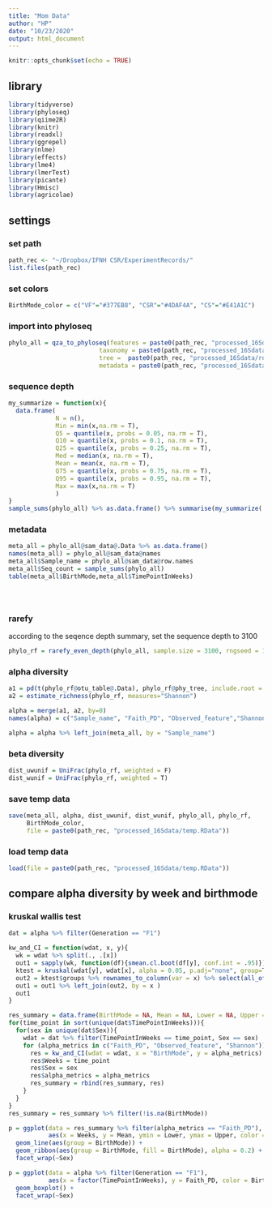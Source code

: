 ```yaml
---
title: "Mom Data"
author: "HP"
date: "10/23/2020"
output: html_document
---
```


```r
knitr::opts_chunk$set(echo = TRUE)
```

## library
```r
library(tidyverse)
library(phyloseq)
library(qiime2R)
library(knitr)
library(readxl)
library(ggrepel)
library(nlme)
library(effects)
library(lme4)
library(lmerTest)
library(picante)
library(Hmisc)
library(agricolae)
```

## settings
### set path
```r
path_rec <- "~/Dropbox/IFNH CSR/ExperimentRecords/"
list.files(path_rec)
```

### set colors
```r
BirthMode_color = c("VF"="#377EB8", "CSR"="#4DAF4A", "CS"="#E41A1C")
```

### import into phyloseq
```r
phylo_all = qza_to_phyloseq(features = paste0(path_rec, "processed_16Sdata/table.qza"),
                         taxonomy = paste0(path_rec, "processed_16Sdata/taxonomy_silva132.qza"),
                         tree =  paste0(path_rec, "processed_16Sdata/rooted_tree.qza"),
                         metadata = paste0(path_rec, "processed_16Sdata/meta_csr.txt"))
```

### sequence depth
```r
my_summarize = function(x){
  data.frame(
             N = n(),
             Min = min(x,na.rm = T),
             Q5 = quantile(x, probs = 0.05, na.rm = T),
             Q10 = quantile(x, probs = 0.1, na.rm = T),
             Q25 = quantile(x, probs = 0.25, na.rm = T),
             Med = median(x, na.rm = T),
             Mean = mean(x, na.rm = T),
             Q75 = quantile(x, probs = 0.75, na.rm = T),
             Q95 = quantile(x, probs = 0.95, na.rm = T),
             Max = max(x,na.rm = T)
             )
}
sample_sums(phylo_all) %>% as.data.frame() %>% summarise(my_summarize(.))
```

### metadata
```r
meta_all = phylo_all@sam_data@.Data %>% as.data.frame()
names(meta_all) = phylo_all@sam_data@names
meta_all$Sample_name = phylo_all@sam_data@row.names
meta_all$Seq_count = sample_sums(phylo_all)
table(meta_all$BirthMode,meta_all$TimePointInWeeks)





```

### rarefy
according to the seqence depth summary, set the sequence depth to 3100
```r
phylo_rf = rarefy_even_depth(phylo_all, sample.size = 3100, rngseed = 1, replace = F, )
```

### alpha diversity
```r
a1 = pd(t(phylo_rf@otu_table@.Data), phylo_rf@phy_tree, include.root = F)
a2 = estimate_richness(phylo_rf, measures="Shannon")

alpha = merge(a1, a2, by=0)
names(alpha) = c("Sample_name", "Faith_PD", "Observed_feature","Shannon")

alpha = alpha %>% left_join(meta_all, by = "Sample_name")
```

### beta diversity
```r
dist_uwunif = UniFrac(phylo_rf, weighted = F)
dist_wunif = UniFrac(phylo_rf, weighted = T)
```

### save temp data
```r
save(meta_all, alpha, dist_uwunif, dist_wunif, phylo_all, phylo_rf,
     BirthMode_color,
     file = paste0(path_rec, "processed_16Sdata/temp.RData"))
```

### load temp data
```r
load(file = paste0(path_rec, "processed_16Sdata/temp.RData"))
```

## compare alpha diversity by week and birthmode
### kruskal wallis test
```r
dat = alpha %>% filter(Generation == "F1")

kw_and_CI = function(wdat, x, y){
  wk = wdat %>% split(., .[x])
  out1 = sapply(wk, function(df){smean.cl.boot(df[y], conf.int = .95)}) %>% t() %>% as.data.frame() %>% rownames_to_column(var = x)
  ktest = kruskal(wdat[y], wdat[x], alpha = 0.05, p.adj="none", group=T, main = "wdat", console=FALSE)
  out2 = ktest$groups %>% rownames_to_column(var = x) %>% select(all_of(x), groups)
  out1 = out1 %>% left_join(out2, by = x )
  out1
}

res_summary = data.frame(BirthMode = NA, Mean = NA, Lower = NA, Upper = NA, groups = NA, Weeks = NA, Sex = NA, alpha_metrics = NA ) 
for(time_point in sort(unique(dat$TimePointInWeeks))){
  for(sex in unique(dat$Sex)){
    wdat = dat %>% filter(TimePointInWeeks == time_point, Sex == sex) 
    for (alpha_metrics in c("Faith_PD", "Observed_feature", "Shannon")){
      res = kw_and_CI(wdat = wdat, x = "BirthMode", y = alpha_metrics)
      res$Weeks = time_point
      res$Sex = sex
      res$alpha_metrics = alpha_metrics
      res_summary = rbind(res_summary, res)
    }  
  }
} 
res_summary = res_summary %>% filter(!is.na(BirthMode))

p = ggplot(data = res_summary %>% filter(alpha_metrics == "Faith_PD"), 
           aes(x = Weeks, y = Mean, ymin = Lower, ymax = Upper, color = BirthMode)) + 
  geom_line(aes(group = BirthMode)) +
  geom_ribbon(aes(group = BirthMode, fill = BirthMode), alpha = 0.2) + 
  facet_wrap(~Sex)

p = ggplot(data = alpha %>% filter(Generation == "F1"),
           aes(x = factor(TimePointInWeeks), y = Faith_PD, color = BirthMode)) + 
  geom_boxplot() + 
  facet_wrap(~Sex)



```


















